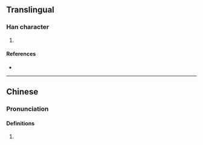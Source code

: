 {{character info/new}}
==Translingual==

===Han character===
{{Han char|rn=75|rad=木|as=15|sn=19|four=42986|canj=DHLC|ids=⿰木質}}

# {{defn|Han|sort=木15}}

====References====
* {{Han ref|kx=0559.300|dkj=15788|dj=0949.050|hdz=21314.100|uh=6ACD|ud=27341|bh=F257|bd=62039}}

----

==Chinese==
{{zh-forms}}

===Pronunciation===
{{zh-pron
|m=zhì
|c=zat1
|mc=y
|oc=y
}}

====Definitions====
# {{defn|lang=yue|sort=木15}}